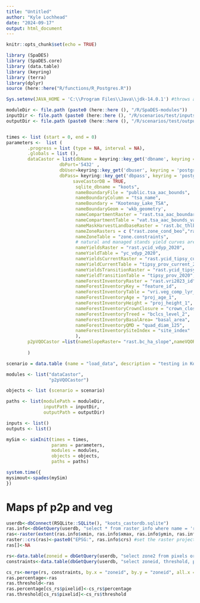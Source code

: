 ```yaml
---
title: "Untitled"
author: "Kyle Lochhead"
date: "2024-09-17"
output: html_document
---
```


```r
knitr::opts_chunk$set(echo = TRUE)
```


```r
library (SpaDES)
library (SpaDES.core)
library (data.table)
library (keyring)
library (terra)
library(dplyr)
source (here::here("R/functions/R_Postgres.R"))

Sys.setenv(JAVA_HOME = 'C:\\Program Files\\Java\\jdk-14.0.1') #throws an error if pointing to different version of java (i.e., 32 vs 64 bit)

moduleDir <- file.path (paste0 (here::here (), "/R/SpaDES-modules"))
inputDir <- file.path (paste0 (here::here (), "/R/scenarios/test/inputs")) %>% reproducible::checkPath (create = TRUE)
outputDir <- file.path (paste0 (here::here (), "/R/scenarios/test/outputs")) %>% reproducible::checkPath (create = TRUE)


times <- list (start = 0, end = 0)
parameters <-  list (
        .progress = list (type = NA, interval = NA),
        .globals = list (),
        dataCastor = list(dbName = keyring::key_get('dbname', keyring = 'postgreSQL'),
                    dbPort='5432' ,
                    dbUser=keyring::key_get('dbuser', keyring = 'postgreSQL') ,
                    dbPass= keyring::key_get('dbpass', keyring = 'postgreSQL'),
                         saveCastorDB = TRUE,
                          sqlite_dbname = "koots", 
                          nameBoundaryFile = "public.tsa_aac_bounds", 
                          nameBoundaryColumn = "tsa_name", 
                          nameBoundary = "Kootenay_Lake_TSA", 
                          nameBoundaryGeom = 'wkb_geometry',
                          nameCompartmentRaster = "rast.tsa_aac_boundary", 
                          nameCompartmentTable = "vat.tsa_aac_bounds_vat", 
                          nameMaskHarvestLandbaseRaster = 'rast.bc_thlb2022',  
                          nameZoneRasters = c ("rast.zone_cond_beo","rast.zone_cond_vqo"),
                          nameZoneTable = "zone.constraints", 
                          # natural and managed stands yield curves are the same    
                          nameYieldsRaster = "rast.ycid_vdyp_2020", 
                          nameYieldTable = "yc_vdyp_2020", 
                          nameYieldsCurrentRaster = "rast.ycid_tipsy_current_2020",
                          nameYieldCurrentTable = "tipsy_prov_current_2020",
                          nameYieldsTransitionRaster = "rast.ycid_tipsy_prov_2020", 
                          nameYieldTransitionTable = "tipsy_prov_2020",  
                          nameForestInventoryRaster = "rast.vri2023_id", 
                          nameForestInventoryKey = "feature_id", 
                          nameForestInventoryTable = "vri.veg_comp_lyr_r1_poly2023",
                          nameForestInventoryAge = "proj_age_1",  
                          nameForestInventoryHeight = "proj_height_1",
                          nameForestInventoryCrownClosure = "crown_closure",                             
                          nameForestInventoryTreed = "bclcs_level_2",
                          nameForestInventoryBasalArea= "basal_area",
                          nameForestInventoryQMD = "quad_diam_125",
                          nameForestInventorySiteIndex = "site_index" 
                          ),
        p2pVQOCastor =list(nameSlopeRaster= "rast.bc_ha_slope",nameVQORaster = "rast.zone_cond_vqo")
        
        )

scenario = data.table (name = "load_data", description = "testing in Kootenay Lake")

modules <- list("dataCastor",
                "p2pVQOCastor")

objects <- list (scenario = scenario)

paths <- list(modulePath = moduleDir,
              inputPath = inputDir,
              outputPath = outputDir)

inputs <- list()
outputs <- list()

mySim <- simInit(times = times, 
                 params = parameters, 
                 modules = modules,
                 objects = objects,
                 paths = paths)

system.time({
mysimout<-spades(mySim)
})

```

# Maps pf p2p and veg
```r
userdb<-dbConnect(RSQLite::SQLite(), "koots_castordb.sqlite")
ras.info<-dbGetQuery(userdb, "select * from raster_info where name = 'ras'") #Get the raster information
ras<-raster(extent(ras.info$xmin, ras.info$xmax, ras.info$ymin, ras.info$ymax), nrow = ras.info$nrow, ncol = ras.info$ncell/ras.info$nrow, vals =1:ras.info$ncell)
raster::crs(ras)<-paste0("EPSG:", ras.info$crs) #set the raster projection
ras[]<-NA

rs<-data.table(zoneid = dbGetQuery(userdb, "select zone2 from pixels order by pixelid;")$zone2)[, pixelid:=seq_len(.N)]
constraints<-data.table(dbGetQuery(userdb, "select zoneid, threshold, percentage from zoneConstraints where reference_zone = 'rast.zone_cond_vqo';"))

cs_rs<-merge(rs, constraints, by.x = "zoneid", by.y = "zoneid", all.x = TRUE)
ras.percentage<-ras
ras.threshold<-ras
ras.percentage[cs_rs$pixelid]<-cs_rs$percentage
ras.threshold[cs_rs$pixelid]<-cs_rs$threshold
```
